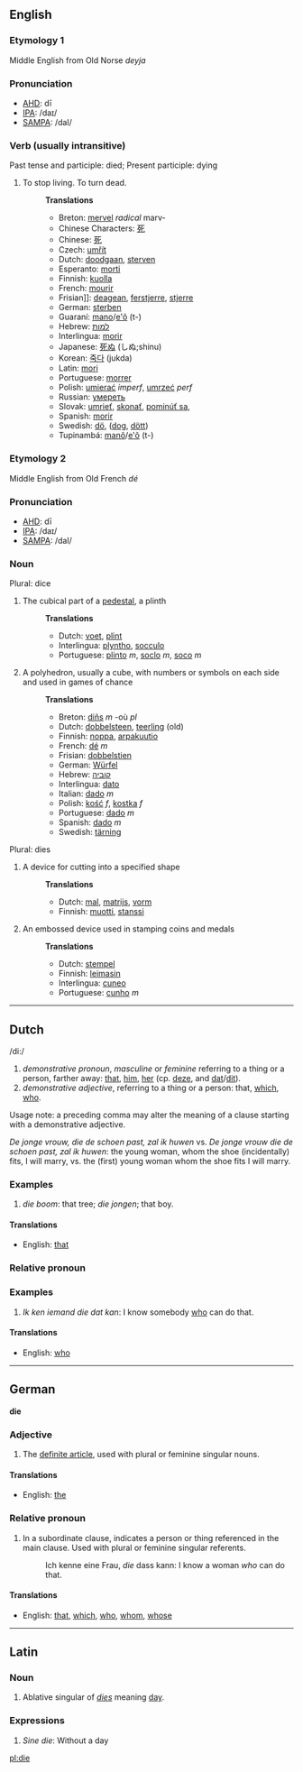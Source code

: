 ==English==
===Etymology 1===
Middle English from Old Norse ''deyja''
===Pronunciation===
*[[w:AHD|AHD]]: dī
*[[w:IPA|IPA]]: /daɪ/
*[[w:SAMPA|SAMPA]]: /daI/
===Verb (usually intransitive)===
Past tense and participle: died; Present participle: dying
#To stop living. To turn dead.
#:'''Translations'''
#:*Breton: [[mervel]] ''radical'' marv-
#:*Chinese Characters: [[死]]
#:*Chinese: [[死]]
#:*Czech: [[umřít]]
#:*Dutch: [[doodgaan]], [[sterven]]
#:*Esperanto: [[morti]]
#:*Finnish: [[kuolla]]
#:*French: [[mourir]]
#:*Frisian]]: [[deagean]], [[ferstjerre]], [[stjerre]]
#:*German: [[sterben]]
#:*Guaraní: [[mano]]/[[e'õ]] (t-)
#:*Hebrew: [[למות]]
#:*Interlingua: [[morir]]
#:*Japanese: [[死ぬ]] (しぬ;shinu)
#:*Korean: [[죽다]] (jukda)
#:*Latin: [[mori]]
#:*Portuguese: [[morrer]]
#:*Polish: [[umierać]] ''imperf'', [[umrzeć]] ''perf''
#:*Russian: [[умереть]]
#:*Slovak: [[umrieť]], [[skonať]], [[pominúť sa]], 
#:*Spanish: [[morir]]
#:*Swedish: [[dö]], ([[dog]], [[dött]])
#:*Tupinambá: [[manõ]]/[[e'õ]] (t-)

===Etymology 2===
Middle English from Old French ''dé''
===Pronunciation===
*[[w:AHD|AHD]]: dī
*[[w:IPA|IPA]]: /daɪ/
*[[w:SAMPA|SAMPA]]: /daI/
===Noun===
Plural: dice
#The cubical part of a [[pedestal]], a plinth
#:'''Translations'''
#:*Dutch: [[voet]], [[plint]]
#:*Interlingua: [[plyntho]], [[socculo]]
#:*Portuguese: [[plinto]] ''m'', [[soclo]] ''m'', [[soco]] ''m''
#A polyhedron, usually a cube, with numbers or symbols on each side and used in games of chance
#:'''Translations'''
#:*Breton: [[diñs]] ''m'' -où ''pl''
#:*Dutch: [[dobbelsteen]], [[teerling]] (old)
#:*Finnish: [[noppa]], [[arpakuutio]]
#:*French: [[dé]] ''m''
#:*Frisian: [[dobbelstien]]
#:*German: [[Würfel]]
#:*Hebrew: [[קוביה]]
#:*Interlingua: [[dato]]
#:*Italian: [[dado]] ''m''
#:*Polish: [[kość]] ''f'', [[kostka]] ''f''
#:*Portuguese: [[dado]] ''m''
#:*Spanish: [[dado]] ''m''
#:*Swedish: [[tärning]]

Plural: dies
#A device for cutting into a specified shape
#:'''Translations'''
#:*Dutch: [[mal]], [[matrijs]], [[vorm]]
#:*Finnish: [[muotti]], [[stanssi]]
#An embossed device used in stamping coins and medals
#:'''Translations'''
#:*Dutch: [[stempel]]
#:*Finnish: [[leimasin]]
#:*Interlingua: [[cuneo]]
#:*Portuguese: [[cunho]] ''m''

----

== Dutch ==

/di:/

# ''demonstrative pronoun'', ''masculine'' or ''feminine'' referring to a thing or a person, farther away: [[that]], [[him]], [[her]] (cp. [[deze]], and [[dat]]/[[dit]]).
# ''demonstrative adjective'', referring to a thing or a person: that, [[which]], [[who]].

Usage note: a preceding comma may alter the meaning of a clause starting with a demonstrative adjective.

''De jonge vrouw, die de schoen past, zal ik huwen'' vs. ''De jonge vrouw die de schoen past, zal ik huwen'': the young woman, whom the shoe (incidentally) fits, I will marry, vs. the (first) young woman whom the shoe fits I will marry.

=== Examples ===

# ''die boom'': that tree; ''die jongen''; that boy.

====Translations====

*English: [[that]]

===Relative pronoun===

=== Examples ===

# ''Ik ken iemand die dat kan'': I know somebody [[who]] can do that.

====Translations====

*English: [[who]]

----
== German ==

'''die'''

=== Adjective ===

# The [[definite article]], used with plural or feminine singular nouns.

====Translations====

*English: [[the]]

===Relative pronoun===

# In a subordinate clause, indicates a person or thing referenced in the main clause.  Used with plural or feminine singular referents.
#: Ich kenne eine Frau, ''die'' dass kann: I know a woman ''who'' can do that.

====Translations====

*English: [[that]], [[which]], [[who]], [[whom]], [[whose]]

----
==Latin==
===Noun===
#Ablative singular of ''[[dies]]'' meaning [[day]].

===Expressions===
#''Sine die'': Without a day

[[pl:die]]